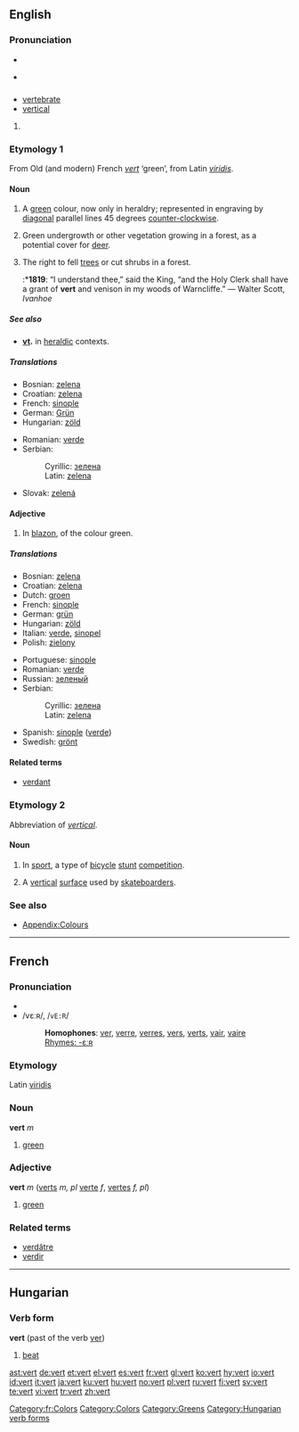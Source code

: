 ==English==
{{wikipedia}}

===Pronunciation===
* {{a|RP}}{{IPA|/vɜ:t/}}
* {{a|US}} {{IPA|/vɚt/}}

==={{abbreviation}}===
*[[vertebrate]]
*[[vertical]]

# {{defn|English}}

===Etymology 1===
From Old (and modern) French ''[[#French|vert]]'' ‘green’, from Latin ''[[viridis]]''.

====Noun====
{{en-noun}}

# {{tincture}} A [[green]] colour, now only in heraldry; represented in engraving by [[diagonal]] parallel lines 45 degrees [[counter-clockwise]].
# {{archaic}} Green undergrowth or other vegetation growing in a forest, as a potential cover for [[deer]].
# {{archaic}} The right to fell [[trees]] or cut shrubs in a forest.
#:*'''1819''': “I understand thee,” said the King, “and the Holy Clerk shall have a grant of '''vert''' and venison in my woods of Warncliffe.” — Walter Scott, ''Ivanhoe''

=====See also=====
*'''[[vt]].''' in [[heraldic]] contexts.

=====Translations=====
{{trans-top|colour}}
*Bosnian: [[zelena#Bosnian|zelena]] {{f}}
*Croatian: [[zelena#Croatian|zelena]] {{f}}
*French: [[sinople]]
*German: [[Grün]]
*Hungarian: [[zöld]]
{{trans-mid}}
*Romanian: [[verde]]
*Serbian:
*:Cyrillic: [[зелена#Serbian|зелена]] {{f}}
*:Latin: [[zelena#Serbian|zelena]] {{f}}
*Slovak: [[zelená]]
{{trans-bottom}}

====Adjective====
{{en-adj}}

# {{tincture}} In [[blazon]], of the colour green.

=====Translations=====
{{trans-top|of green colour}}
*Bosnian: [[zelena#Bosnian|zelena]] {{f}}
*Croatian: [[zelena#Croatian|zelena]] {{f}}
*Dutch: [[groen]]
*French: [[sinople]]
*German: [[grün]]
*Hungarian: [[zöld]]
*Italian: [[verde]], [[sinopel]]
*Polish: [[zielony]]
{{trans-mid}}
*Portuguese: [[sinople]]
*Romanian: [[verde]]
*Russian: [[зеленый]]
*Serbian:
*:Cyrillic: [[зелена#Serbian|зелена]] {{f}}
*:Latin: [[zelena#Serbian|zelena]] {{f}}
*Spanish: [[sinople]] ([[verde]])
*Swedish: [[grönt]]
{{trans-bottom}}

====Related terms====
*[[verdant]]

===Etymology 2===
Abbreviation of ''[[vertical]]''.

====Noun====
{{en-noun}}

# {{colloquial}} In [[sport]], a type of [[bicycle]] [[stunt]] [[competition]].
# A [[vertical]] [[surface]] used by [[skateboard]]ers.

===See also===
*[[Wiktionary_Appendix:Colours|Appendix:Colours]]

----

==French==

===Pronunciation===
* {{IPA|[vɛʁ
]}}
*/vεːʀ/, /<tt>vE:R</tt>/
*:'''Homophones''': [[ver]], [[verre]], [[verres]], [[vers]], [[verts]], [[vair]], [[vaire]]
*:[[Rhymes:French:-εːʀ|Rhymes: -εːʀ]]

===Etymology===
Latin [[viridis]]

===Noun===
'''vert''' ''m''

# [[green]]

===Adjective===
'''vert''' ''m'' ([[verts]] ''m, pl'' [[verte]] ''f'', [[vertes]] ''f, pl'')

# [[green]]

===Related terms===
*[[verdâtre]]
*[[verdir]]

[[Category:fr:Colors]]
[[Category:Colors]]
[[Category:Greens]]

----

==Hungarian==

===Verb form===
'''vert''' (past of the verb [[ver]])

# [[beat]]

[[Category:Hungarian verb forms]]

[[ast:vert]]
[[de:vert]]
[[et:vert]]
[[el:vert]]
[[es:vert]]
[[fr:vert]]
[[gl:vert]]
[[ko:vert]]
[[hy:vert]]
[[io:vert]]
[[id:vert]]
[[it:vert]]
[[ja:vert]]
[[ku:vert]]
[[hu:vert]]
[[no:vert]]
[[pl:vert]]
[[ru:vert]]
[[fi:vert]]
[[sv:vert]]
[[te:vert]]
[[vi:vert]]
[[tr:vert]]
[[zh:vert]]